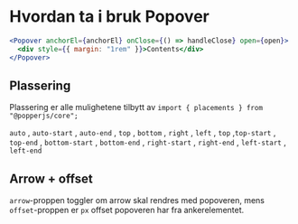 
<Meta title="ds-react/popover/intro" />

# Hvordan ta i bruk Popover

```jsx
<Popover anchorEl={anchorEl} onClose={() => handleClose} open={open}>
  <div style={{ margin: "1rem" }}>Contents</div>
</Popover>
```

## Plassering

Plassering er alle mulighetene tilbytt av `import { placements } from "@popperjs/core";`

`auto` , `auto-start` , `auto-end` , `top` , `bottom` , `right` , `left` , `top` ,`top-start` , `top-end` , `bottom-start` , `bottom-end` , `right-start` , `right-end` , `left-start` , `left-end`

## Arrow + offset

`arrow`-proppen toggler om arrow skal rendres med popoveren, mens `offset`-proppen er `px` offset popoveren har fra ankerelementet.
